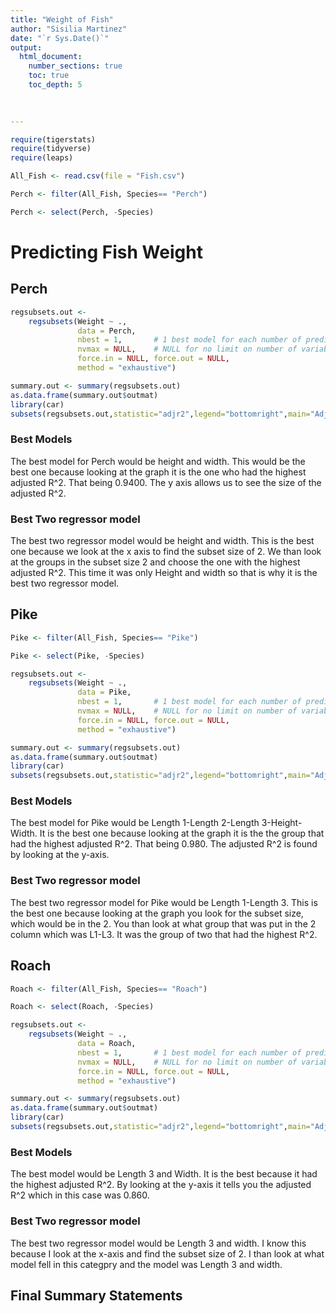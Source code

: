 ```yaml
---
title: "Weight of Fish"
author: "Sisilia Martinez"
date: "`r Sys.Date()`"  
output: 
  html_document:
    number_sections: true
    toc: true
    toc_depth: 5

 
    
---
```



```r
require(tigerstats)
require(tidyverse)
require(leaps)
```

```r
All_Fish <- read.csv(file = "Fish.csv")
```

```r
Perch <- filter(All_Fish, Species== "Perch")
```

```r
Perch <- select(Perch, -Species)
```



# Predicting Fish Weight



## Perch

```r
regsubsets.out <-
    regsubsets(Weight ~ .,
               data = Perch,
               nbest = 1,       # 1 best model for each number of predictors
               nvmax = NULL,    # NULL for no limit on number of variables
               force.in = NULL, force.out = NULL,
               method = "exhaustive")

summary.out <- summary(regsubsets.out)
as.data.frame(summary.out$outmat)
library(car)
subsets(regsubsets.out,statistic="adjr2",legend="bottomright",main="Adjusted R^2")
```

### Best Models

The best model for Perch would be height and width. This would be the best one because looking at the graph it is the one who had the highest adjusted R^2. That being 0.9400. The y axis allows us to see the size of the adjusted R^2.

### Best Two regressor model

The best two regressor model would be height and width. This is the best one because we look at the x axis to find the subset size of 2. We than look at the groups in the subset size 2 and choose the one with the highest adjusted R^2. This time it was only Height and width so that is why it is the best two regressor model.

## Pike

```r
Pike <- filter(All_Fish, Species== "Pike")
```

```r
Pike <- select(Pike, -Species)
```

```r
regsubsets.out <-
    regsubsets(Weight ~ .,
               data = Pike,
               nbest = 1,       # 1 best model for each number of predictors
               nvmax = NULL,    # NULL for no limit on number of variables
               force.in = NULL, force.out = NULL,
               method = "exhaustive")

summary.out <- summary(regsubsets.out)
as.data.frame(summary.out$outmat)
library(car)
subsets(regsubsets.out,statistic="adjr2",legend="bottomright",main="Adjusted R^2")
```

### Best Models

The best model for Pike would be Length 1-Length 2-Length 3-Height-Width. It is the best one because looking at the graph it is the the group that had the highest adjusted R^2. That being 0.980. The adjusted R^2 is found by looking at the y-axis.

### Best Two regressor model

The best two regressor model for Pike would be Length 1-Length 3. This is the best one because looking at the graph you look for the subset size, which would be in the 2. You than look at what group that was put in the 2 column which was L1-L3. It was the group of two that had the highest R^2.

## Roach

```r
Roach <- filter(All_Fish, Species== "Roach")
```

```r
Roach <- select(Roach, -Species)
```

```r
regsubsets.out <-
    regsubsets(Weight ~ .,
               data = Roach,
               nbest = 1,       # 1 best model for each number of predictors
               nvmax = NULL,    # NULL for no limit on number of variables
               force.in = NULL, force.out = NULL,
               method = "exhaustive")

summary.out <- summary(regsubsets.out)
as.data.frame(summary.out$outmat)
library(car)
subsets(regsubsets.out,statistic="adjr2",legend="bottomright",main="Adjusted R^2")
```

### Best Models

The best model would be Length 3 and Width. It is the best because it had the highest adjusted R^2. By looking at the y-axis it tells you the adjusted R^2 which in this case was 0.860.

### Best Two regressor model

The best two regressor model would be Length 3 and width. I know this because I look at the x-axis and find the subset size of 2. I than look at what model fell in this categpry and the model was Length 3 and width. 

## Final Summary Statements


